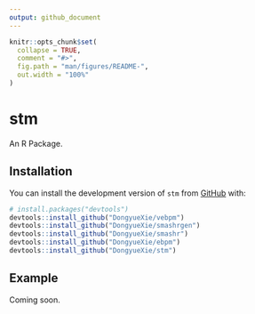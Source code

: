 ```yaml
---
output: github_document
---
```


<!-- README.md is generated from README.Rmd. Please edit that file -->

```r
knitr::opts_chunk$set(
  collapse = TRUE,
  comment = "#>",
  fig.path = "man/figures/README-",
  out.width = "100%"
)
```

# stm

<!-- badges: start -->
<!-- badges: end -->

An R Package.

## Installation

You can install the development version of `stm` from [GitHub](https://github.com/) with:

``` r
# install.packages("devtools")
devtools::install_github("DongyueXie/vebpm")
devtools::install_github("DongyueXie/smashrgen")
devtools::install_github("DongyueXie/smashr")
devtools::install_github("DongyueXie/ebpm")
devtools::install_github("DongyueXie/stm")
```

## Example

Coming soon.
